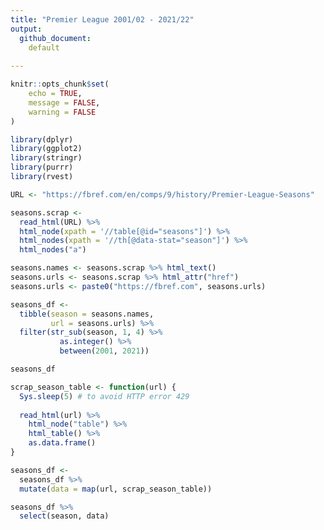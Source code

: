 ```yaml
---
title: "Premier League 2001/02 - 2021/22"
output:
  github_document:
    default
  
---
```


```r
knitr::opts_chunk$set(
	echo = TRUE,
	message = FALSE,
	warning = FALSE
)
```

```r
library(dplyr)
library(ggplot2)
library(stringr)
library(purrr)
library(rvest)
```

```r
URL <- "https://fbref.com/en/comps/9/history/Premier-League-Seasons"
```

```r
seasons.scrap <- 
  read_html(URL) %>% 
  html_node(xpath = '//table[@id="seasons"]') %>% 
  html_nodes(xpath = '//th[@data-stat="season"]') %>% 
  html_nodes("a")

seasons.names <- seasons.scrap %>% html_text()
seasons.urls <- seasons.scrap %>% html_attr("href")
seasons.urls <- paste0("https://fbref.com", seasons.urls)

seasons_df <- 
  tibble(season = seasons.names,
         url = seasons.urls) %>% 
  filter(str_sub(season, 1, 4) %>%
           as.integer() %>%
           between(2001, 2021))
```

```r
seasons_df
```

```r
scrap_season_table <- function(url) {
  Sys.sleep(5) # to avoid HTTP error 429
  
  read_html(url) %>% 
    html_node("table") %>% 
    html_table() %>% 
    as.data.frame()
}

seasons_df <- 
  seasons_df %>% 
  mutate(data = map(url, scrap_season_table))
```

```r
seasons_df %>% 
  select(season, data)
```






